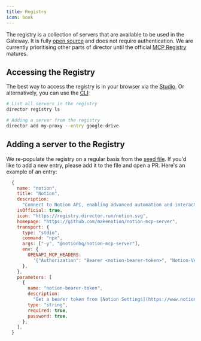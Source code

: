 ```yaml
---
title: Registry
icon: book
---
```


The registry is a collection of servers that are available to be used in the Gateway. It is fully [open source](https://github.com/director-run/director/tree/main/apps/registry) and does not require authentication. We are currently prioritising other parts of director until the official [MCP Registry](https://github.com/modelcontextprotocol/registry) matures.

## Accessing the Registry

The best way to access the registry is in your browser via the [Studio](https://studio.director.run/library). Or alternatively, you can use the [CLI](./cli):

```bash
# List all servers in the registry
director registry ls

# Adding a server from the registry
director add my-proxy --entry google-drive
```


## Adding a server to the Registry

We re-populate the registry on a regular basis from the [seed file](https://github.com/director-run/director/tree/main/apps/registry/src/seed/entries.ts). If you'd like to add a new entry, please add it to the file and open a PR. Here's an example of an entry:

```js
  {
    name: "notion",
    title: "Notion",
    description:
      "Connect to Notion API, enabling advanced automation and interaction capabilities for developers and tools.",
    isOfficial: true,
    icon: "https://registry.director.run/notion.svg",
    homepage: "https://github.com/makenotion/notion-mcp-server",
    transport: {
      type: "stdio",
      command: "npx",
      args: ["-y", "@notionhq/notion-mcp-server"],
      env: {
        OPENAPI_MCP_HEADERS:
          '{"Authorization": "Bearer <notion-bearer-token>", "Notion-Version": "2022-06-28" }',
      },
    },
    parameters: [
      {
        name: "notion-bearer-token",
        description:
          "Get a bearer token from [Notion Settings](https://www.notion.so/profile/integrations)",
        type: "string",
        required: true,
        password: true,
      },
    ],
  }
```